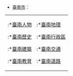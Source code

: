 *[[:Category:台南市|臺南市]]：
{| style="background-color: transparent;" width="100%"
|-
| valign="top" |
:*[[:Category:台南人|臺南人物]]
:*[[:Category:台南市歷史|臺南歷史]]
:*[[:Category:台南市建築物|臺南建築]]
:*[[:Category:台南市教育|臺南教育]]
| valign="top" |
:*[[:Category:台南市地理|臺南地理]]
:*[[:Category:臺南市行政區劃|臺南行政區]]
:*[[:Category:台南市交通|臺南交通]]
:*[[:Category:臺南市道路|臺南道路]]
|}